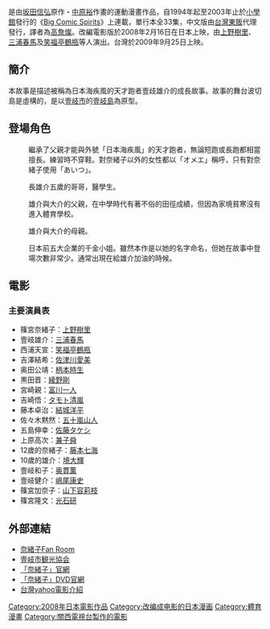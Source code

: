 {{noteTA
|T=zh-hans:奈绪子; zh-hant:奈緒子
|1=zh-hans:奈绪子; zh-hant:奈緒子
|G1=Show
}}
<!-- 漫畫用訊息框 -->
{{Infobox animanga/Headerofja
|標題= 奈緒子
|圖像=
|尺寸=
|說明= 
|日文名稱= 奈緒子
|英文名稱= Naoko
|假名= なおこ
|羅馬字= Naoko
|類型=
}}
{{Infobox animanga/Manga
|標題= 奈緒子
|作者= [[坂田信弘|坂田信弘]]
|作畫= [[中原裕|中原裕]]
|出版社= {{flagicon|Japan}} [[小學館|小學館]]<br />{{flagicon|Taiwan}} [[台灣東販|台灣東販]]
|其他出版社= 
|連載雜誌= [[Big_Comic_Spirits|Big Comic Spirits]]
|label= 
|發售日= 
|開始= 1994年
|結束= 2003年
|冊數= 全33冊
|話數=
|其他= 
}}
{{Infobox animanga/Manga
|標題= {{lang|ja|奈緒子 新たなる疾風}}
|作者= [[坂田信弘|坂田信弘]]
|作畫= [[中原裕|中原裕]]
|出版社= {{flagicon|Japan}} [[小學館|小學館]]
|其他出版社= 
|連載雜誌= [[Big_Comic_Spirits|Big Comic Spirits]]
|label= 
|發售日= 
|開始= 
|結束= 
|冊數= 全6冊
|話數=
|其他= 未有中文版
}}
{{Infobox animanga/Footerofja}}

<!-- 電影用訊息框 -->
{{Infobox Film
| name = 奈緒子<br><small>{{lang|ja|奈緒子Naoko}}</small>
| image = Naoko tw.jpg
| caption= 台灣版電影海報
| en_name = Naoko
| tw_name = 奈緒子：純愛練習曲
| hk_name =
| director = [[古厩智之|古厩智之]]
| producer = [[佐藤直樹|佐藤直樹]]
| writer = [[林民夫|林民夫]]<br />[[古厩智之|古厩智之]]<br />[[長尾洋平|長尾洋平]]
| starring = [[上野樹里|上野樹里]]<br />[[三浦春馬|三浦春馬]]
| music = [[上田禎|上田禎]]<br />[[色情塗鴉|色情塗鴉]]{{lang|ja|あなたがここにいたら}}（主題曲）<br />[[RYTHEM|RYTHEM]]{{lang|ja|首すじライン}}（插曲）
| cinematography =
| editing =
| production_company =
| distributor = [[File:Flag_of_Japan.svg|22px]][[日活|日活]]<br/>[[File:Flag_of_Taiwan.svg|22px]][[威望國際|威望國際]]
| released = [[File:Flag_of_Japan.svg|22px]]2008年2月16日<br />[[File:Flag_of_South_Korea.svg|22px]]2008年9月18日<br />[[File:Flag_of_Taiwan.svg|22px]]2009年9月25日
| runtime = 120 min
| country = {{JPN}}
| awards =
| language = [[日語|日語]]
| budget =
| preceded_by =
| followed_by =
| amg_id =
| imdb_id = 1177161
}}

{{Nihongo title|奈緒子|奈緒子|Naoko}}是由[[坂田信弘|坂田信弘]]原作・[[中原裕|中原裕]]作畫的運動漫畫作品，自1994年起至2003年止於[[小學館|小學館]]發行的《[[Big_Comic_Spirits|Big Comic Spirits]]》上連載，單行本全33集，中文版由[[台灣東販|台灣東販]]代理發行，譯者為[[高詹燦|高詹燦]]。改編電影版於2008年2月16日在日本上映，由[[上野樹里|上野樹里]]、[[三浦春馬|三浦春馬]]及[[笑福亭鶴瓶|笑福亭鶴瓶]]等人演出。台灣於2009年9月25日上映。

==簡介==
本故事是描述被稱為日本海疾風的天才跑者壹歧雄介的成長故事。故事的舞台波切島是虛構的，是以[[壹岐市|壹岐市]]的[[壹岐島|壹岐島]]為原型。

==登場角色==
;{{jp|c=壹歧雄介|j=壱岐 雄介|hg=いき ゆうすけ}}
:繼承了父親才能與外號「日本海疾風」的天才跑者，無論短跑或長跑都相當擅長。練習時不穿鞋。對奈緒子以外的女性都以「オメエ」稱呼，只有對奈緒子使用「あいつ」。

;{{jp|c=壹歧大介|j=壱岐 大介|hg=いき だいすけ}}
:長雄介五歲的哥哥，醫學生。

;{{jp|c=壹歧健介|j=壱岐 健介|hg=いき けんすけ}}
:雄介與大介的父親，在中學時代有著不俗的田徑成績，但因為家境貧寒沒有進入體育學校。

;{{jp|c=壹歧和子|j=壱岐 和子|hg=いき かずこ}}
:雄介與大介的母親。

;{{jp|c=篠宮奈緒子|j=篠宮 奈緒子|hg=しのみや なおこ}}
:日本前五大企業的千金小姐。雖然本作是以她的名字命名，但她在故事中登場次數非常少。通常出現在給雄介加油的時候。

==電影==
===主要演員表===
*篠宮奈緒子：[[上野樹里|上野樹里]]
*壹岐雄介：[[三浦春馬|三浦春馬]]
*西浦天宣：[[笑福亭鶴瓶|笑福亭鶴瓶]]
*吉澤結希：[[佐津川愛美|佐津川愛美]]
*奥田公靖：[[柄本時生|柄本時生]]
*黒田晋：[[綾野剛|綾野剛]]
*宮崎親：[[富川一人|富川一人]]
*吉崎悟：[[タモト清嵐|タモト清嵐]]
*藤本卓治：[[結城洋平|結城洋平]]
*佐々木黙然：[[五十嵐山人|五十嵐山人]]
*五島伸幸：[[佐藤タケシ|佐藤タケシ]]
*上原高次：[[兼子舜|兼子舜]]
*12歲的奈緒子：[[藤本七海|藤本七海]]
*10歲的雄介：[[境大輝|境大輝]]
*壹岐和子：[[奥貫薫|奥貫薫]]
*壹岐健介：[[嶋尾康史|嶋尾康史]]
*篠宮加奈子：[[山下容莉枝|山下容莉枝]]
*篠宮隆文：[[光石研|光石研]]

==外部連結==
*[http://www.roto21.net/naoko/ 奈緒子Fan Room] {{Wayback|url=http://www.roto21.net/naoko/ |date=20200223143227 }}
*[http://www.ikikankou.com/ 壹岐市観光協会] {{Wayback|url=http://www.ikikankou.com/ |date=20210227104617 }}
*[http://www.naoko-movie.com/ 「奈緒子」官網] {{Wayback|url=http://www.naoko-movie.com/ |date=20210127003322 }}
*[http://www.amuse-s-e.co.jp/naoko/ 「奈緒子」DVD官網] {{Wayback|url=http://www.amuse-s-e.co.jp/naoko/ |date=20200921101029 }}
*[http://tw.movie.yahoo.com/movieinfo_main.html/id=3156 台灣yahoo電影介紹] {{Wayback|url=http://tw.movie.yahoo.com/movieinfo_main.html/id=3156 |date=20090928203556 }}

{{DEFAULTSORT:Naoko}}
[[Category:2008年日本電影作品|Category:2008年日本電影作品]]
[[Category:改编成电影的日本漫画|Category:改编成电影的日本漫画]]
[[Category:體育漫畫|Category:體育漫畫]]
[[Category:關西電視台製作的電影|Category:關西電視台製作的電影]]